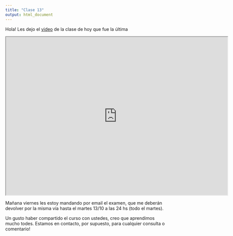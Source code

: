 ```yaml
---
title: "Clase 13"
output: html_document
---
```



Hola! Les dejo el [video](https://drive.google.com/file/d/1nUUBE3-YwTJZ2m4O4b4pSm1CUEsVdoYq/view?usp=sharing) de la clase de hoy que fue la última


<iframe src="https://drive.google.com/file/d/1nUUBE3-YwTJZ2m4O4b4pSm1CUEsVdoYq/preview" width="700" height="500"></iframe>

Mañana viernes les estoy mandando por email el examen, que me deberán devolver por la misma vía hasta el martes 13/10 a las 24 hs (todo el martes).

Un gusto haber compartido el curso con ustedes, creo que aprendimos mucho todes. Estamos en contacto, por supuesto, para cualquier consulta o comentario!